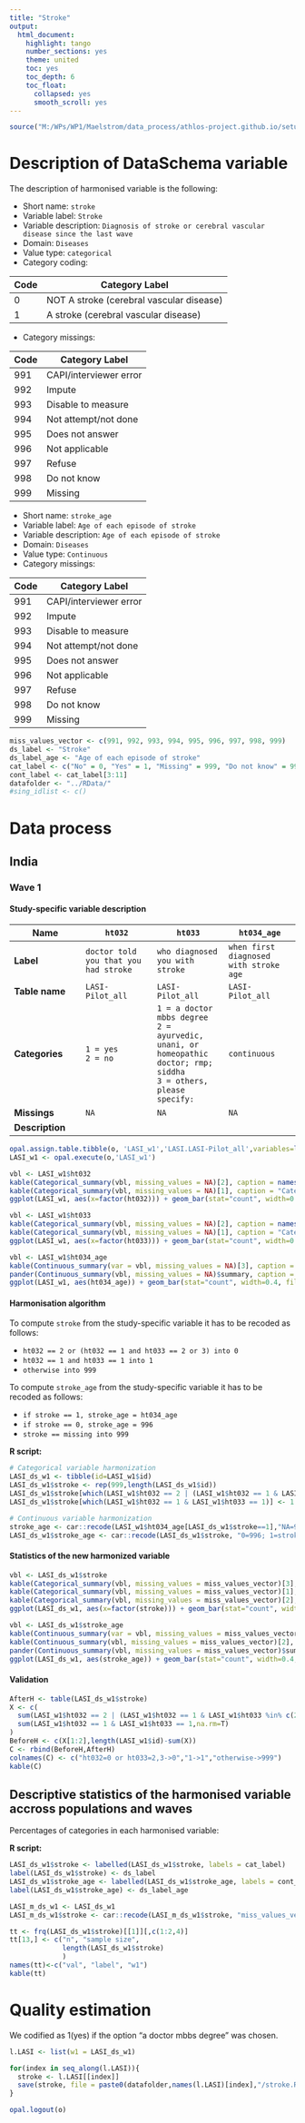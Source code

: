 ```yaml
---
title: "Stroke"
output:
  html_document:
    highlight: tango
    number_sections: yes
    theme: united
    toc: yes
    toc_depth: 6
    toc_float:
      collapsed: yes
      smooth_scroll: yes
---
```


<!-- ########################################################## --> 
<!-- # Installation, loading packages -->
```r
source("M:/WPs/WP1/Maelstrom/data_process/athlos-project.github.io/setup_iago.r")
```
<!-- ########################################################## --> 




# Description of DataSchema variable

The description of harmonised variable is the following:

* Short name: `stroke`
* Variable label: `Stroke`
* Variable description: `Diagnosis of stroke or cerebral vascular disease since the last wave`
* Domain: `Diseases`
* Value type: `categorical`
* Category coding:

**Code** | **Category Label**
-------- | ------------------
0        | NOT A stroke (cerebral vascular disease) 
1        | A stroke (cerebral vascular disease)

* Category missings: 

**Code** | **Category Label**
----| ------------------
991 | CAPI/interviewer error
992 | Impute
993 | Disable to measure
994 | Not attempt/not done
995 | Does not answer
996 | Not applicable
997 | Refuse
998 | Do not know
999 | Missing

* Short name: `stroke_age`
* Variable label: `Age of each episode of stroke`
* Variable description: `Age of each episode of stroke`
* Domain: `Diseases`
* Value type: `Continuous`
* Category missings: 

**Code** | **Category Label**
----| ------------------
991 | CAPI/interviewer error
992 | Impute
993 | Disable to measure
994 | Not attempt/not done
995 | Does not answer
996 | Not applicable
997 | Refuse
998 | Do not know
999 | Missing


<!-- ########################################################## --> 
<!-- # Global variables -->
```r
miss_values_vector <- c(991, 992, 993, 994, 995, 996, 997, 998, 999)
ds_label <- "Stroke"
ds_label_age <- "Age of each episode of stroke"
cat_label <- c("No" = 0, "Yes" = 1, "Missing" = 999, "Do not know" = 998, "Refuse" = 997, "Not applicable" = 996, "Does not answer" = 995, "Not attempt not done" = 994, "Disable to measure" = 993, "Impute" = 992, "CAPI interviewer error" = 991)
cont_label <- cat_label[3:11]
datafolder <- "../RData/"
#sing_idlist <- c()
```
<!-- ########################################################## --> 



# Data process



## India


### Wave 1


#### Study-specific variable description



| **Name** | `ht032` |`ht033`|`ht034_age`|
|-|-|-|-|
| **Label** | `doctor told you that you had stroke`|`who diagnosed you with stroke`|`when first diagnosed with stroke age`|
| **Table name**  | `LASI-Pilot_all`| `LASI-Pilot_all`|`LASI-Pilot_all`|
| **Categories** | `1 = yes`<br/>`2 = no` |`1 = a doctor mbbs degree`<br/>`2 = ayurvedic, unani, or homeopathic doctor; rmp; siddha`<br/>`3 = others, please specify:`|`continuous`|
| **Missings** | `NA` | `NA` | `NA` |
| **Description** |  |  |  |

```r

opal.assign.table.tibble(o, 'LASI_w1','LASI.LASI-Pilot_all',variables=list('ht032','ht033','ht034_age'), missings = T)
LASI_w1 <- opal.execute(o,'LASI_w1')

```

```r

vbl <- LASI_w1$ht032
kable(Categorical_summary(vbl, missing_values = NA)[2], caption = names(LASI_w1)[2])
kable(Categorical_summary(vbl, missing_values = NA)[1], caption = "Category")
ggplot(LASI_w1, aes(x=factor(ht032))) + geom_bar(stat="count", width=0.4, fill="steelblue") + xlab(label(vbl)) + ylab("Frequency")

vbl <- LASI_w1$ht033
kable(Categorical_summary(vbl, missing_values = NA)[2], caption = names(LASI_w1)[3])
kable(Categorical_summary(vbl, missing_values = NA)[1], caption = "Category")
ggplot(LASI_w1, aes(x=factor(ht033))) + geom_bar(stat="count", width=0.4, fill="steelblue") + xlab(label(vbl)) + ylab("Frequency")

vbl <- LASI_w1$ht034_age
kable(Continuous_summary(var = vbl, missing_values = NA)[3], caption = names(LASI_w1)[4])
pander(Continuous_summary(vbl, missing_values = NA)$summary, caption = "Summary")
ggplot(LASI_w1, aes(ht034_age)) + geom_bar(stat="count", width=0.4, fill="steelblue") + xlab(label(vbl)) + ylab("Frequency")+xlim(30,80)

```


#### Harmonisation algorithm

To compute `stroke` from the study-specific variable it has to be recoded as follows:

* `ht032 == 2 or (ht032 == 1 and ht033 == 2 or 3) into 0`
* `ht032 == 1 and ht033 == 1 into 1`
* `otherwise into 999`

To compute `stroke_age` from the study-specific variable it has to be recoded as follows:

* `if stroke == 1, stroke_age = ht034_age`
* `if stroke == 0, stroke_age = 996`
* `stroke == missing into 999`

**R script:**

```r

# Categorical variable harmonization
LASI_ds_w1 <- tibble(id=LASI_w1$id)
LASI_ds_w1$stroke <- rep(999,length(LASI_ds_w1$id))
LASI_ds_w1$stroke[which(LASI_w1$ht032 == 2 | (LASI_w1$ht032 == 1 & LASI_w1$ht033 %in% c(2,3)))] <- 0
LASI_ds_w1$stroke[which(LASI_w1$ht032 == 1 & LASI_w1$ht033 == 1)] <- 1

# Continuous variable harmonization
stroke_age <- car::recode(LASI_w1$ht034_age[LASI_ds_w1$stroke==1],"NA=999")
LASI_ds_w1$stroke_age <- car::recode(LASI_ds_w1$stroke, "0=996; 1=stroke_age")

```


#### Statistics of the new harmonized variable

```r

vbl <- LASI_ds_w1$stroke
kable(Categorical_summary(vbl, missing_values = miss_values_vector)[3], caption = ds_label)
kable(Categorical_summary(vbl, missing_values = miss_values_vector)[1], caption = "Category")
kable(Categorical_summary(vbl, missing_values = miss_values_vector)[2], caption = "Type of missing")
ggplot(LASI_ds_w1, aes(x=factor(stroke))) + geom_bar(stat="count", width=0.4, fill="steelblue") + xlab(ds_label) + ylab("Frequency")

vbl <- LASI_ds_w1$stroke_age
kable(Continuous_summary(var = vbl, missing_values = miss_values_vector)[3], caption = ds_label_age)
kable(Continuous_summary(vbl, missing_values = miss_values_vector)[2], caption = "Values")
pander(Continuous_summary(vbl, missing_values = miss_values_vector)$summary, caption = "Summary")
ggplot(LASI_ds_w1, aes(stroke_age)) + geom_bar(stat="count", width=0.4, fill="steelblue") + xlab(ds_label_age) + ylab("Frequency")+xlim(30,40)

```


#### Validation

```r

AfterH <- table(LASI_ds_w1$stroke)
X <- c(
  sum(LASI_w1$ht032 == 2 | (LASI_w1$ht032 == 1 & LASI_w1$ht033 %in% c(2,3)),na.rm=T),
  sum(LASI_w1$ht032 == 1 & LASI_w1$ht033 == 1,na.rm=T)
)
BeforeH <- c(X[1:2],length(LASI_w1$id)-sum(X))
C <- rbind(BeforeH,AfterH)
colnames(C) <- c("ht032=0 or ht033=2,3->0","1->1","otherwise->999")
kable(C)

```






## Descriptive statistics of the harmonised variable accross populations and waves

Percentages of categories in each harmonised variable:


**R script:**

```r
LASI_ds_w1$stroke <- labelled(LASI_ds_w1$stroke, labels = cat_label)
label(LASI_ds_w1$stroke) <- ds_label
LASI_ds_w1$stroke_age <- labelled(LASI_ds_w1$stroke_age, labels = cont_label)
label(LASI_ds_w1$stroke_age) <- ds_label_age

LASI_m_ds_w1 <- LASI_ds_w1
LASI_m_ds_w1$stroke <- car::recode(LASI_m_ds_w1$stroke, "miss_values_vector=NA")

tt <- frq(LASI_ds_w1$stroke)[[1]][,c(1:2,4)]
tt[13,] <- c("n", "sample size", 
             length(LASI_ds_w1$stroke)
             )
names(tt)<-c("val", "label", "w1")
kable(tt)

```



# Quality estimation

We codified as 1(yes) if the option "a doctor mbbs degree" was chosen. 

<!-- ########################################################## --> 
<!-- # Save -->
```r

l.LASI <- list(w1 = LASI_ds_w1)

for(index in seq_along(l.LASI)){
  stroke <- l.LASI[[index]]
  save(stroke, file = paste0(datafolder,names(l.LASI)[index],"/stroke.RData"))
}

```
<!-- ########################################################## --> 






<!-- ########################################################## -->
<!--- # Close OPAL R Session -->
```r
opal.logout(o)
```





